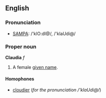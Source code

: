 ==English==
===Pronunciation===
*[[w:SAMPA|SAMPA]]: /'klO:dI@/, /'klaUdi@/

===Proper noun===
'''Claudia''' ''f''

#A female [[given name]].

====Homophones====
*[[cloudy|cloudier]] (''for the pronunciation /'klaUdi@/'')